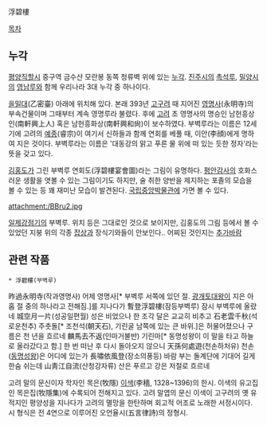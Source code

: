 浮碧樓

[[목차]]
== 누각 ==
[[평양직할시]] 중구역 금수산 모란봉 동쪽 청류벽 위에 있는 [[누각]]. [[진주시]]의 [[촉석루]], [[밀양시]]의 [[영남루]]와 함께 우리나라 3대 누각 중 하나이다.

[[을밀대]](乙密臺) 아래에 위치해 있다. 본래 393년 [[고구려]] 때 지어진 [[영명사]](永明寺)의 부속건물이며 그때부터 계속 영명루라 불렸다. 후에 [[고려]] 초 영명사의 명승인 남헌흥상인(南軒興上人) 혹은 남헌흥화상(南軒興和尙)이 보수하였다. 부벽루라는 이름은 12세기에 고려의 [[예종]](睿宗)이 여기서 신하들과 함께 연회를 베풀 때, 이안(李顔)에게 명하여 지은 것이다. 부벽루라는 이름은 '대동강의 맑고 푸른 물 위에 떠 있는 듯한 정자'라는 뜻을 갖고 있다.

[[김홍도]]가 그린 부벽루 연회도(浮碧樓宴會圖)라는 그림이 유명하다. [[평안감사]]의 호화스러운 생활을 엿볼 수 있는 그림이기도 하지만, 술 취한 양반을 제지하는 포졸의 모습을 볼 수 있는 등 꽤 재미난 모습이 발견된다. [[국립중앙박물관]]에 가면 볼 수 있다.

attachment:/BBru2.jpg

[[일제강점기]]의 부벽루. 위치 등은 그대로인 것으로 보이지만, 김홍도의 그림 등에서 볼 수 있었던 지붕 위의 각종 [[잡상]]과 장식기와들이 안보인다.. 어찌된 것인지는 [[추가바람]]

== 관련 작품 ==
 * 浮碧樓(부벽루)

昨過永明寺(작과영명사) 어제 영명사[* 부벽루 서쪽에 있던 절. [[광개토대왕]]이 지은 아홉 절 중의 하나라고 전해짐.]를 지나다가
暫登浮碧樓(잠등부벽루) 잠시 부벽루에 올랐네
城空月一片(성공일편월) 성은 비었으나 한 조각 달은 교교히 비추고
石老雲千秋(석로운천추) 주춧돌[* 조천석(朝天石), 기린굴 남쪽에 있는 큰 바위.]은 허물어졌으나 구름은 천 년을 흐르네
麟馬去不返(인마거불반) 기린마[* 동명성왕이 이 말을 타고 하늘로 올라갔다고 함.] 한 번 떠난 후 다시 돌아오지 않으니
天孫何處遊(천손하처유) 천손([[동명성왕]])은 어디에 있는가
長嘯依風登(장소의풍등) 바람 부는 돌계단에 기대어 길게 한숨 쉬는데
山靑江自流(산청강자류) 산은 푸르고 강은 저절로 흐르네

고려 말의 문신이자 학자인 목은(牧隱) [[이색]](李穡, 1328~1396)의 한시. 이색의 유고집인 목은집(牧隱集)에 수록되어 전해지고 있다. 고려 말엽의 문신 이색이 고구려의 옛 유적지인 평양성을 지나다가 고려의 멸망을 한탄하며 회고적 어조로 노래한 서정시이다. 시 형식은 전 4연으로 이루어진 오언율시(五言律詩)의 정형시.
